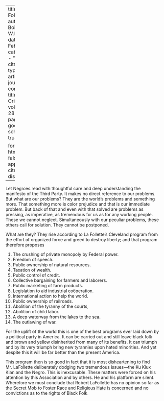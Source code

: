 
---
title: 'La Follette'
author: Du Bois, W.E.B.
date: Feb. 1924
categories: 
  - ""
citation: 
  type: article-journal
  container-title: The Crisis
  volume: 28
  issue: 4
  page: 154
google-scholar: true

format:
  html:
    toc: false
    appendix-cite-as: display
---


Let Negroes read with thoughtful care and deep understanding the manifesto of the Third Party. It makes no direct reference to our problems. But what are our problems? They are the world's problems and something more. That something more is color prejudice and that is our immediate problem. But back of that and even with that solved are problems as pressing, as imperative, as tremendous for us as for any working people. These we cannot neglect. Simultaneously with our peculiar problems,  these others call for solution. They cannot be postponed.

What are they? They rise according to La Follette's Cleveland program from the effort of organized force and greed to destroy liberty; and that program therefore proposes

1.	The crushing of private monopoly by Federal power.
2.	Freedom of speech.
3.	Public ownership of natural resources.
4.	Taxation of wealth.
5.	Public control of credit.
6.	Collective bargaining for farmers and laborers.
7.	Public marketing of farm products.
8.	Legislation to aid industrial coöperation.
9.	International action to help the world.
10.	Public ownership of railroads.
11.	Abolition of the tyranny of the courts,
12.	Abolition of child labor.
13.	A deep waterway from the lakes to the sea.
14.	The outlawing of war.

For the uplift of the world this is one of the best programs ever laid down by a political party in America. It can be carried out and still leave black folk and brown and yellow disinherited from many of its benefits. It can triumph and by its very triumph bring new tyrannies upon hated minorities. And yet despite this it will be far better than the present America.

This program then is so good in fact that it is most disheartening to find Mr. LaFollette deliberately dodging two tremendous issues---the Ku Klux Klan and the Negro. This is inexcusable. These matters were forced on his attention by this Association and by others. He and his platform are silent. Wherefore we must conclude that Robert LaFollette has no opinion so far as the Secret Mob to Foster Race and Religious Hate is concerned and no convictions as to the rights of Black Folk.

